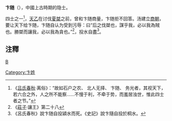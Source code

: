'''卞随'''（{{bd|?||?|}}），中國上古時期的隐士。

四士之一<ref>《[[吕氏春秋|吕氏春秋]]·离俗》：“故如石户之农、 北人无择、 卞随、 务光者，其视天下，若六合之外，人之所不能察……不慢于利，不牵于势，而羞居浊世，惟此四士者之节。”</ref>，[[天乙|天乙]]在讨伐[[桀|夏桀]]之前，曾和卞随商量，卞随拒不回答。汤建立[[商朝|商朝]]，要让天下给卞随，卞随自认为受到污辱：曰“后之伐桀也，謀乎我，必以我為賊也。勝桀而讓我，必以我為貪也。”<ref>《[[莊子|莊子]]·讓王》第二十八</ref>，投水自盡<ref>《呂氏春秋》說卞随自投潁水而死。《史記》說卞隨自投於桐水。</ref>。

== 注釋 ==
{{reflist}}
[[category:商朝人|B]]
[[Category:卞姓|Category:卞姓]]
